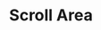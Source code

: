 ---
title: Scroll Area
description: A scroll area is a container that allows scrolling of content.
---